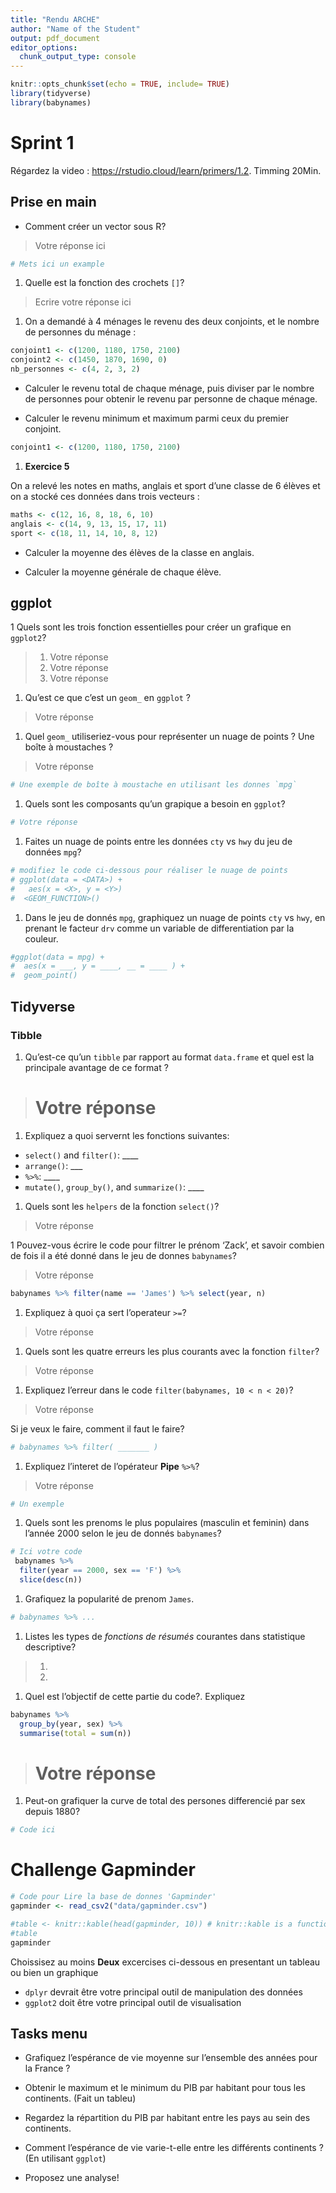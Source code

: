 ```yaml
---
title: "Rendu ARCHE"
author: "Name of the Student"
output: pdf_document
editor_options: 
  chunk_output_type: console
---
```


```r
knitr::opts_chunk$set(echo = TRUE, include= TRUE)
library(tidyverse)
library(babynames)
```

# Sprint 1

Régardez la video : [https://rstudio.cloud/learn/primers/1.2](https://rstudio.cloud/learn/primers/1.2). Timming 20Min.

## Prise en main

* Comment créer un vector sous R? 

> Votre réponse ici

```r
# Mets ici un example

```


1. Quelle est la fonction des crochets `[]`?

> Ecrire votre réponse ici


1. On a demandé à 4 ménages le revenu des deux conjoints, et le nombre de personnes du ménage :

```r
conjoint1 <- c(1200, 1180, 1750, 2100)
conjoint2 <- c(1450, 1870, 1690, 0)
nb_personnes <- c(4, 2, 3, 2)
```

  - Calculer le revenu total de chaque ménage, puis diviser par le nombre de personnes pour obtenir le revenu par personne de chaque ménage.

  - Calculer le revenu minimum et maximum parmi ceux du premier conjoint. 

```r
conjoint1 <- c(1200, 1180, 1750, 2100)
```



1. **Exercice 5**

On a relevé les notes en maths, anglais et sport d'une classe de 6 élèves et on a stocké ces données dans trois vecteurs :

```r
maths <- c(12, 16, 8, 18, 6, 10)
anglais <- c(14, 9, 13, 15, 17, 11)
sport <- c(18, 11, 14, 10, 8, 12)
```

- Calculer la moyenne des élèves de la classe en anglais.

- Calculer la moyenne générale de chaque élève.
 





## ggplot

1 Quels sont les trois fonction essentielles pour créer un grafique en  `ggplot2`?

>  1. Votre réponse
>  2. Votre réponse
>  3. Votre réponse

1. Qu'est ce que c'est un `geom_` en `ggplot` ?

> Votre réponse

1. Quel `geom_` utiliseriez-vous pour représenter un nuage de points ? Une boîte à moustaches ?

>Votre réponse


```r
# Une exemple de boîte à moustache en utilisant les donnes `mpg`
```


1. Quels sont les composants qu'un grapique a besoin en `ggplot`?

```r
# Votre réponse
```


1. Faites un nuage de points entre les données `cty` vs `hwy`  du jeu de données `mpg`?

```r
# modifiez le code ci-dessous pour réaliser le nuage de points
# ggplot(data = <DATA>) + 
#   aes(x = <X>, y = <Y>)
#  <GEOM_FUNCTION>()
```


1. Dans le jeu de donnés `mpg`, graphiquez un nuage de points `cty` vs `hwy`, en prenant le facteur `drv` comme un variable de differentiation par la couleur.

```r
#ggplot(data = mpg) + 
#  aes(x = ___, y = ____, __ = ____ ) +
#  geom_point()
```

## Tidyverse

### Tibble

1. Qu’est-ce qu’un `tibble` par rapport au format `data.frame` et quel est la principale avantage de ce format ?

> # Votre réponse


1.  Expliquez a quoi servernt les fonctions suivantes:
 
* `select()` and `filter()`: ____
* `arrange()`: ___
* `%>%`: ____
* `mutate()`, `group_by()`, and `summarize()`: ____


1. Quels sont les `helpers` de la fonction `select()`?

> Votre réponse


1 Pouvez-vous écrire le code pour filtrer le prénom 'Zack', et savoir combien de fois il a été donné dans le jeu de donnes `babynames`?

> Votre réponse

```r

babynames %>% filter(name == 'James') %>% select(year, n)

```


1. Expliquez à quoi ça sert l'operateur `>=`?

> Votre réponse


1. Quels sont les quatre erreurs les plus courants avec la fonction `filter`?

> Votre réponse


1. Expliquez l'erreur dans le code `filter(babynames, 10 < n < 20)`?

> Votre réponse

Si je veux le faire, comment il faut le faire?

```r
# babynames %>% filter( _______ )
```

1. Expliquez l'interet de l'opérateur **Pipe** `%>%`?

> Votre réponse

```r
# Un exemple
```

1. Quels sont les prenoms le plus populaires (masculin et feminin) dans l'année 2000 selon le jeu de  donnés `babynames`?

```r
# Ici votre code
 babynames %>%
  filter(year == 2000, sex == 'F') %>% 
  slice(desc(n))
```

1. Grafiquez la popularité de prenom `James`.

```r
# babynames %>% ...
```

1. Listes les types de *fonctions de résumés* courantes dans statistique descriptive?

> 1. 
> 2.


1. Quel est l'objectif de cette partie du code?. Expliquez

```r
babynames %>%
  group_by(year, sex) %>% 
  summarise(total = sum(n))
```
> # Votre réponse

1. Peut-on grafiquer la curve de total des persones differencié par sex depuis 1880?
```r
# Code ici
```


# Challenge Gapminder

```r
# Code pour Lire la base de donnes 'Gapminder'
gapminder <- read_csv2("data/gapminder.csv")

#table <- knitr::kable(head(gapminder, 10)) # knitr::kable is a function to plot beautiful tables in pdf
#table 
gapminder

```

Choissisez au moins **Deux** excercises ci-dessous en presentant un tableau ou bien un graphique 

  * `dplyr` devrait être votre principal outil de manipulation des données
  * `ggplot2` doit être votre principal outil de visualisation

## Tasks menu {-}

* Grafiquez l'espérance de vie moyenne sur l'ensemble des années pour la France ?


* Obtenir le maximum et le minimum du PIB par habitant pour tous les continents. (Fait un tableu)

* Regardez la répartition du PIB par habitant entre les pays au sein des continents.


* Comment l'espérance de vie varie-t-elle entre les différents continents ? (En utilisant `ggplot`)

* Proposez une analyse! 


